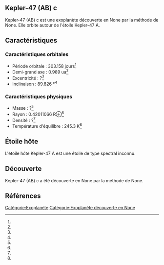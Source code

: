 == Kepler-47 (AB) c ==

{{Infobox Exoplanète
| nom = Kepler-47 (AB) c
| image = 
| légende = 
| étoile = Kepler-47 A
| constellation = 
| ascension_droite = 
| déclinaison = 
| distance = ?
| type_spectral = ?
| masse = ?<ref></ref>
| rayon = 0.42011066 R⊕<ref></ref>
| densité = ?<ref></ref>
| gravité = ?<ref></ref>
| température = 245.3 K<ref></ref>
| période = 303.158 j<ref></ref>
| demi_grand_axe = 0.989 ua<ref></ref>
| excentricité = ?<ref></ref>
| inclinaison = 89.826 °<ref></ref>
| méthode_découverte = ?
| date_découverte = ?
| statut = Confirmée
}}

Kepler-47 (AB) c est une exoplanète découverte en None par la méthode de None. Elle orbite autour de l'étoile Kepler-47 A.

== Caractéristiques ==

=== Caractéristiques orbitales ===
* Période orbitale : 303.158 jours<ref></ref>
* Demi-grand axe : 0.989 ua<ref></ref>
* Excentricité : ?<ref></ref>
* Inclinaison : 89.826 °<ref></ref>

=== Caractéristiques physiques ===
* Masse : ?<ref></ref>
* Rayon : 0.42011066 R⊕<ref></ref>
* Densité : ?<ref></ref>
* Température d'équilibre : 245.3 K<ref></ref>

== Étoile hôte ==

{{Infobox Étoile
| nom = Kepler-47 A
| image = 
| légende = 
| constellation = 
| ascension_droite = 
| déclinaison = 
| distance = ?
| type_spectral = ?
| magnitude_absolue = 
| magnitude_apparente = 
| masse = ?<ref></ref>
| rayon = ?<ref></ref>
| température = ?<ref></ref>
| métallicité = ?<ref></ref>
| âge = ?<ref></ref>
}}

L'étoile hôte Kepler-47 A est une étoile de type spectral inconnu.

== Découverte ==

Kepler-47 (AB) c a été découverte en None par la méthode de None.

== Références ==
<references />

[[Catégorie:Exoplanète]]
[[Catégorie:Exoplanète découverte en None]]
